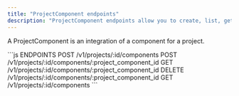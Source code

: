 ```yaml
---
title: "ProjectComponent endpoints"
description: "ProjectComponent endpoints allow you to create, list, get and delete Component for a project."
---
```


A ProjectComponent is an integration of a component for a project. 


<RequestExample>
```js ENDPOINTS
POST /v1/projects/:id/components
POST /v1/projects/:id/components/:project_component_id
GET /v1/projects/:id/components/:project_component_id
DELETE /v1/projects/:id/components/:project_component_id 
GET /v1/projects/:id/components
```
</RequestExample>



